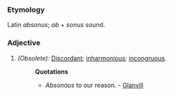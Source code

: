 ===Etymology===
Latin ''absonus''; ''ab'' + ''sonus'' sound.
===Adjective===
#''(Obsolete):'' [[Discordant]]; [[inharmonious]]; [[incongruous]]. 
#:'''Quotations'''
#:*''Absonous'' to our reason. - [[Glanvill]]